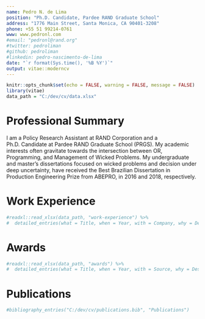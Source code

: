 ```yaml
---
name: Pedro N. de Lima
position: "Ph.D. Candidate, Pardee RAND Graduate School"
address: "1776 Main Street, Santa Monica, CA 90401-3208"
phone: +55 51 99214-0761
www: www.pedronl.com
#email: "pedronl@rand.org"
#twitter: pedroliman
#github: pedroliman
#linkedin: pedro-nascimento-de-lima
date: "`r format(Sys.time(), '%B %Y')`"
output: vitae::moderncv
---
```


```r
knitr::opts_chunk$set(echo = FALSE, warning = FALSE, message = FALSE)
library(vitae)
data_path = "C:/dev/cv/data.xlsx"
```

# Professional Summary

I am a Policy Research Assistant at RAND Corporation and a Ph.D. Candidate at Pardee RAND Graduate School (PRGS). My academic interests often gravitate towards the intersection between OR, Programming, and Management of Wicked Problems. My undergraduate and master’s dissertations focused on wicked problems and decision under deep uncertainty, have received the Best Brazilian Dissertation in Production Engineering Prize from ABEPRO, in 2016 and 2018, respectively.

# Work Experience

```r
#readxl::read_xlsx(data_path, "work-experience") %>%
#  detailed_entries(what = Title, when = Year, with = Company, why = Description)
```


# Awards

```r
#readxl::read_xlsx(data_path, "awards") %>%
#  detailed_entries(what = Title, when = Year, with = Source, why = Description)
```


# Publications

```r
#bibliography_entries("C:/dev/cv/publications.bib", "Publications")
```
